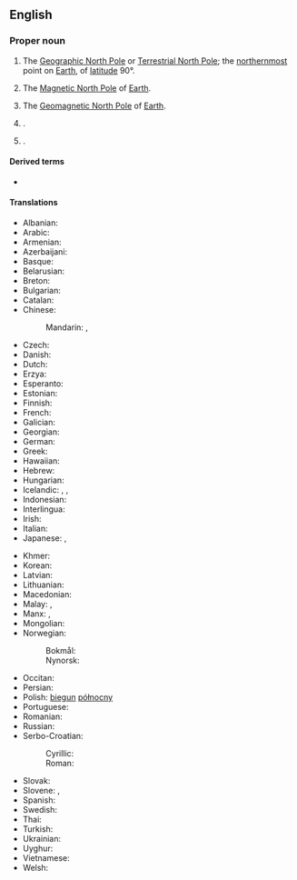 {{also|north pole|north-pole}}
==English==

===Proper noun===
{{wikipedia}}
{{en-proper noun|head=[[north|North]] [[pole|Pole]]}}

# {{lb|en|geography}} The [[Geographic North Pole]] or [[Terrestrial North Pole]]; the [[northernmost]] point on [[Earth]], of [[latitude]] 90°.
# {{lb|en|geography}} The [[Magnetic North Pole]] of [[Earth]].
# {{lb|en|geography}} The [[Geomagnetic North Pole]] of [[Earth]].
# {{place|en|city|s/Alaska}}.
# {{place|en|hamlet|s/New York}}.

====Derived terms====
* {{l|en|North Pole of inaccessibility}}

====Translations====
{{trans-top|northernmost point on Earth}}
* Albanian: {{t|sq|Poli i Veriut}}
* Arabic: {{t|ar|اَلْقُطْب اَلشَّمَالِيّ|m}}
* Armenian: {{t|hy|Հյուսիսային բևեռ}}
* Azerbaijani: {{t|az|şimal qütbü}}
* Basque: {{t|eu|iparburua}}
* Belarusian: {{t|be|Паўночны полюс|m}}
* Breton: {{t|br|pennahel an Norzh|m}}
* Bulgarian: {{t|bg|Северен полюс|m}}
* Catalan: {{t|ca|pol Nord|m}}
* Chinese:
*: Mandarin: {{t+|cmn|北極|sc=Hani}}, {{t+|cmn|北极|tr=Běijí|sc=Hani}}
* Czech: {{t|cs|severní pól|m}}
* Danish: {{t|da|nordpolen|c}}
* Dutch: {{t+|nl|Noordpool|m}}
* Erzya: {{t|myv|пелеве почо}}
* Esperanto: {{t|eo|Norda poluso}}
* Estonian: {{t|et|põhjapoolus}}
* Finnish: {{t+|fi|pohjoisnapa}}
* French: {{t+|fr|pôle Nord|m}}
* Galician: {{t|gl|Polo Norte|m}}
* Georgian: {{t|ka|ჩრდილოეთი პოლუსი}}
* German: {{t+|de|Nordpol|m}}
* Greek: {{t+|el|Βόρειος Πόλος|m}}
* Hawaiian: {{t|haw|Wēlau ʻĀkau}}
* Hebrew: {{t|he|הקוטב הצפוני|m|tr=hákotev hatzfoní}}
* Hungarian: {{t+|hu|Északi-sark}}
* Icelandic: {{t+|is|norðurheimskaut|n}}, {{t|is|norðurskaut|n}}, {{t+|is|norðurpóll|m}}
* Indonesian: {{t|id|Kutub Utara}}
* Interlingua: {{t|ia|polo nord}}
* Irish: {{t|ga|Pol Thuaidh|m}}
* Italian: {{t|it|Polo nord}}
* Japanese: {{t+|ja|北極|tr=ほっきょく, hokkyoku|sc=Jpan}}, {{t+|ja|北極点|tr=ほっきょくてん, hokkyokuten}}
{{trans-mid}}
* Khmer: {{t-needed|km}}
* Korean: {{t|ko|북극점}}
* Latvian: {{t|lv|Ziemeļpols|m}}
* Lithuanian: {{t|lt|Šiaurės ašigalis|m}}
* Macedonian: {{t|mk|северен пол|m}}
* Malay: {{t|ms|Kutub Syamali}}, {{t|ms|Kutub Utara}}
* Manx: {{t|gv|Ard y Twoaie|m}}, {{t|gv|ard ny twoaie|m}}
* Mongolian: {{t|mn|Умард туйл}}
* Norwegian:
*: Bokmål: {{t|nb|Nordpolen|m}}
*: Nynorsk: {{t|nn|Nordpolen|m}}
* Occitan: {{t|oc|pòl Nòrd}}
* Persian: {{t|fa|قطب شمال|tr=qotb šomâl}}
* Polish: [[biegun]] [[północny]] {{g|m}}
* Portuguese: {{t|pt|Polo Norte|m}}
* Romanian: {{t|ro|Polul Nord|m}}
* Russian: {{t+|ru|Се́верный по́люс|m}}
* Serbo-Croatian: 
*: Cyrillic: {{t|sh|Сјеверни пол|m}}
*: Roman: {{t|sh|Sjeverni pol|m}}
* Slovak: {{t|sk|severný pól|m}}
* Slovene: {{t|sl|Severni tečaj|m}}, {{t|sl|Severni pol|m}}
* Spanish: {{t|es|Polo Norte|m}}
* Swedish: {{t+|sv|nordpolen|c}}
* Thai: {{t|th|ขั้วโลกเหนือ|tr=kûua-lôok-nʉ̌ʉa}}
* Turkish: {{t+|tr|Kuzey Kutbu}}
* Ukrainian: {{t|uk|Північний по́люс|m}}
* Uyghur: {{t|ug|شىمالىي قۇتۇپ}}
* Vietnamese: {{t|vi|Bắc Cực }}
* Welsh: {{t+|cy|Pegwn y Gogledd|m}}
{{trans-bottom}}